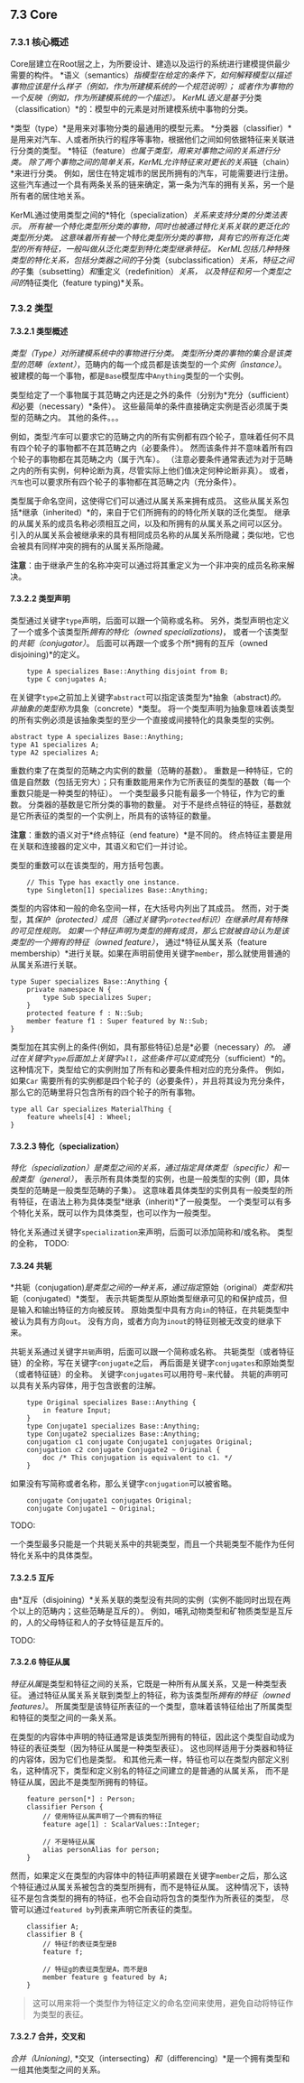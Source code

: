 
## 7.3 Core

### 7.3.1 核心概述
Core层建立在Root层之上，为所要设计、建造以及运行的系统进行建模提供最少需要的构件。
*语义（semantics）*指模型在给定的条件下，如何解释模型以描述事物应该是什么样子（例如，作为所建模系统的一个规范说明）；
或者作为事物的一个反映（例如，作为所建模系统的一个描述）。
KerML语义是基于*分类（classification）*的：模型中的元素是对所建模系统中事物的分类。

*类型（type）*是用来对事物分类的最通用的模型元素。
*分类器（classifier）*是用来对汽车、人或者所执行的程序等事物，根据他们之间如何依据特征来关联进行分类的类型。
*特征（feature）*也属于类型，用来对事物之间的关系进行分类。
除了两个事物之间的简单关系，KerML允许特征来对更长的关系*链（chain）*来进行分类。
例如，居住在特定城市的居民所拥有的汽车，可能需要进行注册。
这些汽车通过一个具有两条关系的链来确定，第一条为汽车的拥有关系，另一个是所有者的居住地关系。

KerML通过使用类型之间的*特化（specialization）*关系来支持分类的分类法表示。
所有被一个特化类型所分类的事物，同时也被通过特化关系关联的更泛化的类型所分类。
这意味着所有被一个特化类型所分类的事物，具有它的所有泛化类型的所有特征，一般叫做从泛化类型到特化类型继承特征。
KerML包括几种特殊类型的特化关系，包括分类器之间的*子分类（subclassification）*关系，特征之间的*子集（subsetting）*和*重定义（redefinition）*关系， 
以及特征和另一个类型之间的*特征类化（feature typing)*关系。

### 7.3.2 类型 
#### 7.3.2.1 类型概述

*类型（Type）*对所建模系统中的事物进行分类。
类型所分类的事物的集合是该类型的*范畴（extent）*，范畴内的每一个成员都是该类型的一个*实例（instance）*。
被建模的每一个事物，都是`Base`模型库中`Anything`类型的一个实例。

类型给定了一个事物属于其范畴之内还是之外的条件（分别为*充分（sufficient）*和*必要（necessary）*条件）。
这些最简单的条件直接确定实例是否必须属于类型的范畴之内。
其他的条件。。。

例如，类型*汽车*可以要求它的范畴之内的所有实例都有四个轮子，意味着任何不具有四个轮子的事物都不在其范畴之内（必要条件）。
然而该条件并不意味着所有四个轮子的事物都在其范畴之内（属于汽车）。
（注意必要条件通常表述为对于范畴之内的所有实例，何种论断为真，尽管实际上他们值决定何种论断非真）。
或者，`汽车`也可以要求所有四个轮子的事物都在其范畴之内（充分条件）。

类型属于命名空间，这使得它们可以通过从属关系来拥有成员。
这些从属关系包括*继承（inherited）*的，来自于它们所拥有的的特化所关联的泛化类型。
继承的从属关系的成员名称必须相互之间，以及和所拥有的从属关系之间可以区分。
引入的从属关系会被继承来的具有相同成员名称的从属关系所隐藏；类似地，它也会被具有同样冲突的拥有的从属关系所隐藏。

**注意**：由于继承产生的名称冲突可以通过将其重定义为一个非冲突的成员名称来解决。

#### 7.3.2.2 类型声明

类型通过关键字`type`声明，后面可以跟一个简称或名称。
另外，类型声明也定义了一个或多个该类型所*拥有的特化（owned specializations)*，
或者一个该类型的*共轭（conjugator）*。 
后面可以再跟一个或多个所*拥有的互斥（owned disjoining)*的定义。

```sysml
    type A specializes Base::Anything disjoint from B;
    type C conjugates A;
```

在关键字`type`之前加上关键字`abstract`可以指定该类型为*抽象（abstract)*的。 
非抽象的类型称为*具象（concrete）*类型。
将一个类型声明为抽象意味着该类型的所有实例必须是该抽象类型的至少一个直接或间接特化的具象类型的实例。

```sysml
abstract type A specializes Base::Anything;
type A1 specializes A;
type A2 specializes A;
```

重数约束了在类型的范畴之内实例的数量（范畴的基数）。
重数是一种特征，它的值是自然数（包括无穷大）；只有重数能用来作为它所表征的类型的基数（每一个重数只能是一种类型的特征）。
一个类型最多只能有最多一个特征，作为它的重数。
分类器的基数是它所分类的事物的数量。
对于不是终点特征的特征，基数就是它所表征的类型的一个实例上，所具有的该特征的数量。

**注意**：重数的语义对于*终点特征（end feature）*是不同的。
终点特征主要是用在关联和连接器的定义中，其语义和它们一并讨论。

类型的重数可以在该类型的，用方括号包裹。
```sysml
    // This Type has exactly one instance.
    type Singleton[1] specializes Base::Anything;
```

类型的内容体和一般的命名空间一样，在大括号内列出了其成员。
然而，对于类型，其*保护（protected）*成员（通过关键字`protected`标识）在继承时具有特殊的可见性规则。
如果一个特征声明为类型的拥有成员，那么它就被自动认为是该类型的一个*拥有的特征（owned feature）*， 
通过*特征从属关系（feature membership）*进行关联。如果在声明前使用关键字`member`，那么就使用普通的从属关系进行关联。

```sysml
type Super specializes Base::Anything {
    private namespace N {
        type Sub specializes Super;
    }
    protected feature f : N::Sub;
    member feature f1 : Super featured by N::Sub;
}
```

类型加在其实例上的条件(例如，具有那些特征)总是*必要（necessary）*的。
通过在关键字`type`后面加上关键字`all`，这些条件可以变成*充分（sufficient）*的。 
这种情况下，类型给它的实例附加了所有和必要条件相对应的充分条件。
例如，如果`Car` 需要所有的实例都是四个轮子的（必要条件），并且将其设为充分条件，那么它的范畴里将只包含所有的四个轮子的所有事物。

```sysml
type all Car specializes MaterialThing {
    feature wheels[4] : Wheel;
}
```

#### 7.3.2.3 特化（specialization）
*特化（specialization）*是类型之间的关系，通过指定*具体类型（specific）*和*一般类型（general）*，
表示所有具体类型的实例，也是一般类型的实例（即，具体类型的范畴是一般类型范畴的子集）。
这意味着具体类型的实例具有一般类型的所有特征，在语法上称为具体类型*继承（inherit)*了一般类型。
一个类型可以有多个特化关系，既可以作为具体类型，也可以作为一般类型。

特化关系通过关键字`specialization`来声明，后面可以添加简称和/或名称。
类型的全称，
TODO:

#### 7.3.24 共轭

*共轭（conjugation)*是类型之间的一种关系，通过指定*原始（original）*类型和*共轭（conjugated）*类型，
表示共轭类型从原始类型继承可见的和保护成员，但是输入和输出特征的方向被反转。
原始类型中具有方向`in`的特征，在共轭类型中被认为具有方向`out`。
没有方向，或者方向为`inout`的特征则被无改变的继承下来。

共轭关系通过关键字`共轭`声明，后面可以跟一个简称或名称。
共轭类型（或者特征链）的全称，写在关键字`conjugate`之后，
再后面是关键字`conjugates`和原始类型（或者特征链）的全称。
关键字`conjugates`可以用符号`~`来代替。
共轭的声明可以具有关系内容体，用于包含嵌套的注解。

```sysml
    type Original specializes Base::Anything {
        in feature Input;
    }
    type Conjugate1 specializes Base::Anything;
    type Conjugate2 specializes Base::Anything;
    conjugation c1 conjugate Conjugate1 conjugates Original;
    conjugation c2 conjugate Conjugate2 ~ Original {
        doc /* This conjugation is equivalent to c1. */
    }
```

如果没有写简称或者名称，那么关键字`conjugation`可以被省略。
```sysml
    conjugate Conjugate1 conjugates Original;
    conjugate Conjugate1 ~ Original;
```

TODO:

一个类型最多只能是一个共轭关系中的共轭类型，而且一个共轭类型不能作为任何特化关系中的具体类型。

#### 7.3.2.5 互斥

由*互斥（disjoining）*关系关联的类型没有共同的实例（实例不能同时出现在两个以上的范畴内；这些范畴是互斥的）。
例如，哺乳动物类型和矿物质类型是互斥的，人的父母特征和人的子女特征是互斥的。

TODO:

#### 7.3.2.6 特征从属

*特征从属*是类型和特征之间的关系，它既是一种所有从属关系，又是一种类型表征。
通过特征从属关系关联到类型上的特征，称为该类型所*拥有的特征（owned features）*。
所属类型是该特征所表征的一个类型，意味着该特征给出了所属类型和特征的类型之间的一条关系。

在类型的内容体中声明的特征通常是该类型所拥有的特征，因此这个类型自动成为特征的表征类型（因为特征从属是一种类型表征）。
这也同样适用于分类器和特征的内容体，因为它们也是类型。
和其他元素一样，特征也可以在类型内部定义别名，这种情况下，类型和定义别名的特征之间建立的是普通的从属关系，
而不是特征从属，因此不是类型所拥有的特征。

```sysml
    feature person[*] : Person;
    classifier Person {
        // 使用特征从属声明了一个拥有的特征
        feature age[1] : ScalarValues::Integer;

        // 不是特征从属
        alias personAlias for person;
    }
```

然而，如果定义在类型的内容体中的特征声明紧跟在关键字`member`之后，那么这个特征通过从属关系被包含的类型所拥有，而不是特征从属。
这种情况下，该特征不是包含类型的拥有的特征，也不会自动将包含的类型作为所表征的类型，
尽管可以通过`featured by`列表来声明它所表征的类型。

```sysml
    classifier A;
    classifier B {
        // 特征f的表征类型是B
        feature f;

        // 特征g的表征类型是A，而不是B
        member feature g featured by A;
    }
```

> 这可以用来将一个类型作为特征定义的命名空间来使用，避免自动将特征作为类型的表征。


#### 7.3.2.7 合并，交叉和

*合并（Unioning)*, *交叉（intersecting）*和*（differencing）*是一个拥有类型和一组其他类型之间的关系。

